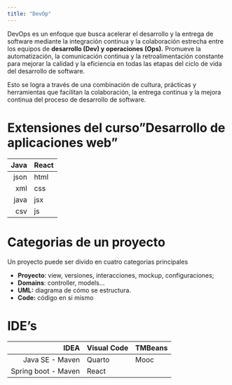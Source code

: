 ```yaml
---
title: "DevOp"
---
```


DevOps es un enfoque que busca acelerar el desarrollo y la entrega de software mediante la integración continua y la colaboración estrecha entre los equipos de **desarrollo (Dev) y operaciones (Ops).** Promueve la automatización, la comunicación continua y la retroalimentación constante para mejorar la calidad y la eficiencia en todas las etapas del ciclo de vida del desarrollo de software. 

Esto se logra a través de una combinación de cultura, prácticas y herramientas que facilitan la colaboración, la entrega continua y la mejora continua del proceso de desarrollo de software.

# Extensiones del curso"Desarrollo de aplicaciones web"



| Java     | React  | 
|---------:|:-------|
|  json    |   html |  
|  xml     |   css  | 
|  java    |   jsx  |
|  csv     |   js   |  



# Categorias de un proyecto

Un proyecto puede ser divido en cuatro categorias principales


*   **Proyecto**: view, versiones, interacciones, mockup, configuraciones;
*   **Domains**: controller, models...
*   **UML:** diagrama de cómo se estructura. 
*   **Code:** código en si mismo




# IDE's

| IDEA                 | Visual Code  |  TMBeans  |
|---------------------:|:-------------|-----------|
|  Java SE - Maven     |   Quarto     |   Mooc    |
|  Spring boot - Maven |   React      |           | 


# 